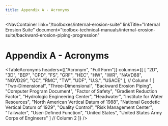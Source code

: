 ```yaml
---
title: Appendix A - Acronyms
---
```



<NavContainer 
  link="/toolboxes/internal-erosion-suite"
  linkTitle="Internal Erosion Suite" 
  document="toolbox-technical-manuals/internal-erosion-suite/backward-erosion-piping-progression"
></NavContainer>

# Appendix A - Acronyms

<TableAcronyms
headers={["Acronym", "Full Form"]}
columns={[
  [
  "2D", "3D", "BEP", "CPD", "FS", "GRF", "HEC", "HW", "IWR", "NAVD88", "NGVD29",
  "QC", "RMC", "TW", "UDF", "U.S.", "USACE"
], // Column 1
[
  "Two-Dimensional", "Three-Dimensional", "Backward Erosion Piping", "Computer Program Document",
  "Factor of Safety", "Gradient Reduction Factor", "Hydrologic Engineering Center", "Headwater",
  "Institute for Water Resources", "North American Vertical Datum of 1988",
  "National Geodetic Vertical Datum of 1929", "Quality Control", "Risk Management Center",
  "Tailwater", "User-Defined Function", "United States", "United States Army Corps of Engineers"
] // Column 2
]}
/>
